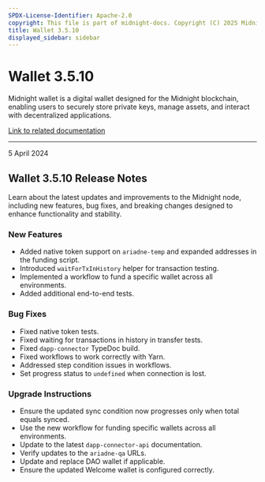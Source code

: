 ```yaml
---
SPDX-License-Identifier: Apache-2.0
copyright: This file is part of midnight-docs. Copyright (C) 2025 Midnight Foundation. Licensed under the Apache License, Version 2.0 (the "License"); You may not use this file except in compliance with the License. You may obtain a copy of the License at http://www.apache.org/licenses/LICENSE-2.0 Unless required by applicable law or agreed to in writing, software distributed under the License is distributed on an "AS IS" BASIS, WITHOUT WARRANTIES OR CONDITIONS OF ANY KIND, either express or implied. See the License for the specific language governing permissions and limitations under the License.
title: Wallet 3.5.10
displayed_sidebar: sidebar
---
```


# Wallet 3.5.10

Midnight wallet is a digital wallet designed for the Midnight blockchain, enabling users to securely store private keys, manage assets, and interact with decentralized applications.

[Link to related documentation](../../learn/introduction/wallets)

---

<div 
  style={{
    marginTop: '0',
    fontSize: '1rem',
    fontWeight: 'normal',
    marginBottom: '0.5rem'
  }}
>
  5 April 2024
</div>

## Wallet 3.5.10 Release Notes

Learn about the latest updates and improvements to the Midnight node, including new features, bug fixes, and breaking changes designed to enhance functionality and stability.

### New Features

- Added native token support on `ariadne-temp` and expanded addresses in the funding script.  
- Introduced `waitForTxInHistory` helper for transaction testing.  
- Implemented a workflow to fund a specific wallet across all environments.  
- Added additional end-to-end tests.  

### Bug Fixes

- Fixed native token tests.  
- Fixed waiting for transactions in history in transfer tests.  
- Fixed `dapp-connector` TypeDoc build.  
- Fixed workflows to work correctly with Yarn.  
- Addressed step condition issues in workflows.  
- Set progress status to `undefined` when connection is lost.  

### Upgrade Instructions

- Ensure the updated sync condition now progresses only when total equals synced.  
- Use the new workflow for funding specific wallets across all environments.  
- Update to the latest `dapp-connector-api` documentation.  
- Verify updates to the `ariadne-qa` URLs.  
- Update and replace DAO wallet if applicable.  
- Ensure the updated Welcome wallet is configured correctly.  

